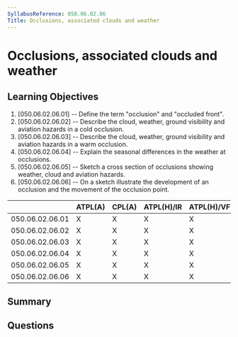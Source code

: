 ```yaml
---
SyllabusReference: 050.06.02.06
Title: Occlusions, associated clouds and weather
---
```


# Occlusions, associated clouds and weather

## Learning Objectives

1. [050.06.02.06.01] -- Define the term "occlusion" and "occluded front".
2. [050.06.02.06.02] -- Describe the cloud, weather, ground visibility and
   aviation hazards in a cold occlusion.
3. [050.06.02.06.03] -- Describe the cloud, weather, ground visibility and
   aviation hazards in a warm occlusion.
4. [050.06.02.06.04] -- Explain the seasonal differences in the weather at
   occlusions.
5. [050.06.02.06.05] -- Sketch a cross section of occlusions showing weather,
   cloud and aviation hazards.
6. [050.06.02.06.06] -- On a sketch illustrate the development of an occlusion
   and the movement of the occlusion point.

|                 | ATPL(A) | CPL(A) | ATPL(H)/IR | ATPL(H)/VFR | CPL(H) | IR  | CBIR(A) |
| --------------- | ------- | ------ | ---------- | ----------- | ------ | --- | ------- |
| 050.06.02.06.01 | X       | X      | X          | X           | X      | X   | X       |
| 050.06.02.06.02 | X       | X      | X          | X           | X      | X   | X       |
| 050.06.02.06.03 | X       | X      | X          | X           | X      | X   | X       |
| 050.06.02.06.04 | X       | X      | X          | X           | X      | X   | X       |
| 050.06.02.06.05 | X       | X      | X          | X           | X      | X   | X       |
| 050.06.02.06.06 | X       | X      | X          | X           | X      | X   | X       |

## Summary

## Questions
